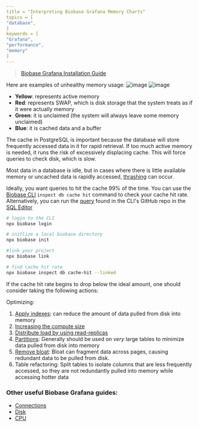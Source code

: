 ```yaml
---
title = "Interpreting Biobase Grafana Memory Charts"
topics = [
"database",
]
keywords = [
"Grafana",
"performance",
"memory"
]
---
```


> [Biobase Grafana Installation Guide](/docs/guides/platform/metrics#deploying-biobase-grafana)

Here are examples of unhealthy memory usage:
![image](https://github.com/biobase-ai/biobase/assets/91111415/baebfc74-642d-4988-992c-bb0f473a05ad)
![image](https://github.com/biobase-ai/biobase/assets/91111415/b95c83cf-aa98-4b50-8e07-29f57aaa676c)

- **Yellow**: represents active memory
- **Red**: represents SWAP, which is disk storage that the system treats as if it were actually memory
- **Green**: it is unclaimed (the system will always leave some memory unclaimed)
- **Blue**: it is cached data and a buffer

The cache in PostgreSQL is important because the database will store frequently accessed data in it for rapid retrieval. If too much active memory is needed, it runs the risk of excessively displacing cache. This will force queries to check disk, which is slow.

Most data in a database is idle, but in cases where there is little available memory or uncached data is rapidly accessed, [thrashing](<https://en.wikipedia.org/wiki/Thrashing_(computer_science)>) can occur.

Ideally, you want queries to hit the cache 99% of the time. You can use the [Biobase CLI](/docs/guides/database/inspect) `inspect db cache hit` command to check your cache hit rate. Alternatively, you can run the [query](https://github.com/biobase-ai/cli/blob/c9cce58025fded16b4c332747f819a44f45c3b83/internal/inspect/bloat/bloat.go#L17) found in the CLI's GitHub repo in the [SQL Editor](/dashboard/project/_/sql/)

```sh
# login to the CLI
npx biobase login

# initlize a local biobase directory
npx biobase init

#link your project
npx biobase link

# find cache hit rate
npx biobase inspect db cache-hit --linked

```

If the cache hit rate begins to drop below the ideal amount, one should consider taking the following actions:

Optimizing:

1. [Apply indexes](https://github.com/orgs/biobase/discussions/22449): can reduce the amount of data pulled from disk into memory
2. [Increasing the compute size](/docs/guides/platform/compute-add-ons)
3. [Distribute load by using read-replicas](/dashboard/project/_/settings/infrastructure)
4. [Partitions](/docs/guides/database/partitions): Generally should be used on _very_ large tables to minimize data pulled from disk into memory
5. [Remove bloat](/docs/guides/database/bloat): Bloat can fragment data across pages, causing redundant data to be pulled from disk.
6. Table refactoring: Split tables to isolate columns that are less frequently accessed, so they are not redundantly pulled into memory while accessing hotter data

### Other useful Biobase Grafana guides:

- [Connections](https://github.com/orgs/biobase/discussions/27141)
- [Disk](https://github.com/orgs/biobase/discussions/27003)
- [CPU](https://github.com/orgs/biobase/discussions/27022)
